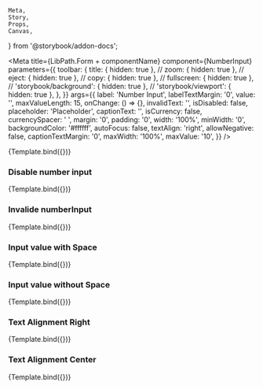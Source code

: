     Meta,
    Story,
    Props,
    Canvas,
} from '@storybook/addon-docs';



<Meta
    title={LibPath.Form + componentName}
    component={NumberInput}
    parameters={{
        toolbar: {
            title: { hidden: true },
            // zoom: { hidden: true },
            // eject: { hidden: true },
            // copy: { hidden: true },
            // fullscreen: { hidden: true },
            // 'storybook/background': { hidden: true },
            // 'storybook/viewport': { hidden: true },
        },
    }}
    args={{
        label: 'Number Input',
        labelTextMargin: '0',
        value: '',
        maxValueLength: 15,
        onChange: () => {},
        invalidText: '',
        isDisabled: false,
        placeholder: 'Placeholder',
        captionText: '',
        isCurrency: false,
        currencySpacer: ' ',
        margin: '0',
        padding: '0',
        width: '100%',
        minWidth: '0',
        backgroundColor: '#ffffff',
        autoFocus: false,
        textAlign: 'right',
        allowNegative: false,
        captionTextMargin: '0',
        maxWidth: '100%',
        maxValue: '10',
    }}
/>

<DocsPageHeader
    componentName={componentName}
    componentDescription="This Component is used when you are supposed to only use numberinput"
    addImportantNote={false}
    variant="stable"
/>

<Canvas withToolbar>
    <Story name="Base">{Template.bind({})}</Story>
</Canvas>


<DocsPageBody addStories={true} />

### Disable number input

<Canvas withToolbar>
    <Story
        name="Disable number input"
        args={{
            isDisabled: true,
        }}
    >
        {Template.bind({})}
    </Story>
</Canvas>

### Invalide numberInput

<Canvas withToolbar>
    <Story
        name="Invalid numberInput"
        args={{
            invalidText: 'Invalid text',
        }}
    >
        {Template.bind({})}
    </Story>
</Canvas>

### Input value with Space

<Canvas withToolbar>
    <Story
        name="Input value with Space"
        args={{
            isCurrency: true,
            value: '123456789',
        }}
    >
        {Template.bind({})}
    </Story>
</Canvas>

### Input value without Space

<Canvas withToolbar>
    <Story
        name="Spaceless input value"
        args={{
            value: '123456789',
        }}
    >
        {Template.bind({})}
    </Story>
</Canvas>

### Text Alignment Right

<Canvas withToolbar>
    <Story
        name="Alignment Right"
        args={{
            textAlign: 'right',
            value: '123456789',
        }}
    >
        {Template.bind({})}
    </Story>
</Canvas>

### Text Alignment Center

<Canvas withToolbar>
    <Story
        name="Alignment Center"
        args={{
            textAlign: 'center',
            value: '123456789',
        }}
    >
        {Template.bind({})}
    </Story>
</Canvas>
